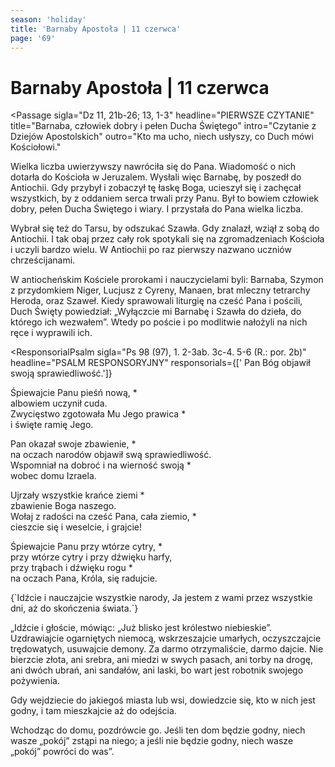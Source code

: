 ```yaml
---
season: 'holiday'
title: 'Barnaby Apostoła | 11 czerwca'
page: '69'
---
```


# Barnaby Apostoła | 11 czerwca

<Passage
  sigla="Dz 11, 21b-26; 13, 1-3"
  headline="PIERWSZE CZYTANIE"
  title="Barnaba, człowiek dobry i pełen Ducha Świętego"
  intro="Czytanie z Dziejów Apostolskich"
  outro="Kto ma ucho, niech usłyszy, co Duch mówi Kościołowi."
>
  <p>Wielka liczba uwierzywszy nawróciła się do Pana. Wiadomość o nich dotarła do Kościoła w Jeruzalem. Wysłali więc Barnabę, by poszedł do Antiochii. Gdy przybył i zobaczył tę łaskę Boga, ucieszył się i zachęcał wszystkich, by z oddaniem serca trwali przy Panu. Był to bowiem człowiek dobry, pełen Ducha Świętego i wiary. I przystała do Pana wielka liczba.</p>
  <p>Wybrał się też do Tarsu, by odszukać Szawła. Gdy znalazł, wziął z sobą do Antiochii. I tak obaj przez cały rok spotykali się na zgromadzeniach Kościoła i uczyli bardzo wielu. W Antiochii po raz pierwszy nazwano uczniów chrześcijanami.</p>
  <p>W antiocheńskim Kościele prorokami i nauczycielami byli: Barnaba, Szymon z przydomkiem Niger, Lucjusz z Cyreny, Manaen, brat mleczny tetrarchy Heroda, oraz Szaweł. Kiedy sprawowali liturgię na cześć Pana i pościli, Duch Święty powiedział: „Wyłączcie mi Barnabę i Szawła do dzieła, do którego ich wezwałem”. Wtedy po poście i po modlitwie nałożyli na nich ręce i wyprawili ich.</p>
</Passage>

<ResponsorialPsalm
  sigla="Ps 98 (97), 1. 2-3ab. 3c-4. 5-6 (R.: por. 2b)"
  headline="PSALM RESPONSORYJNY"
  responsorials={[' Pan Bóg objawił swoją sprawiedliwość.']}
>
  <p>Śpiewajcie Panu pieśń nową, *<br/>albowiem uczynił cuda.<br/>Zwycięstwo zgotowała Mu Jego prawica *<br/>i święte ramię Jego.</p>
  <p>Pan okazał swoje zbawienie, *<br/>na oczach narodów objawił swą sprawiedliwość.<br/>Wspomniał na dobroć i na wierność swoją *<br/>wobec domu Izraela.</p>
  <p>Ujrzały wszystkie krańce ziemi *<br/>zbawienie Boga naszego.<br/>Wołaj z radości na cześć Pana, cała ziemio, *<br/>cieszcie się i weselcie, i grajcie!</p>
  <p>Śpiewajcie Panu przy wtórze cytry, *<br/>przy wtórze cytry i przy dźwięku harfy,<br/>przy trąbach i dźwięku rogu *<br/>na oczach Pana, Króla, się radujcie.</p>
</ResponsorialPsalm>
<Passage
  sigla="Mt 28, 19a. 20b"
  headline="AKLAMACJA"
  acclamation="Alleluja, alleluja, alleluja."
>
  {`Idźcie i nauczajcie wszystkie narody,
Ja jestem z wami przez wszystkie dni, aż do skończenia świata.`}
</Passage>
<Passage
  sigla="Mt 10, 7-13"
  headline="EWANGELIA"
  title="Wskazania na pracę apostolską"
  intro=" Słowa Ewangelii według świętego Mateusza"
  outro="Oto słowo Pańskie"
>
  <p>„Idźcie i głoście, mówiąc: „Już blisko jest królestwo niebieskie”. Uzdrawiajcie ogarniętych niemocą, wskrzeszajcie umarłych, oczyszczajcie trędowatych, usuwajcie demony. Za darmo otrzymaliście, darmo dajcie. Nie bierzcie złota, ani srebra, ani miedzi w swych pasach, ani torby na drogę, ani dwóch ubrań, ani sandałów, ani laski, bo wart jest robotnik swojego pożywienia.</p>
  <p>Gdy wejdziecie do jakiegoś miasta lub wsi, dowiedzcie się, kto w nich jest godny, i tam mieszkajcie aż do odejścia.</p>
  <p>Wchodząc do domu, pozdrówcie go. Jeśli ten dom będzie godny, niech wasze „pokój” zstąpi na niego; a jeśli nie będzie godny, niech wasze „pokój” powróci do was”.</p>
</Passage>
